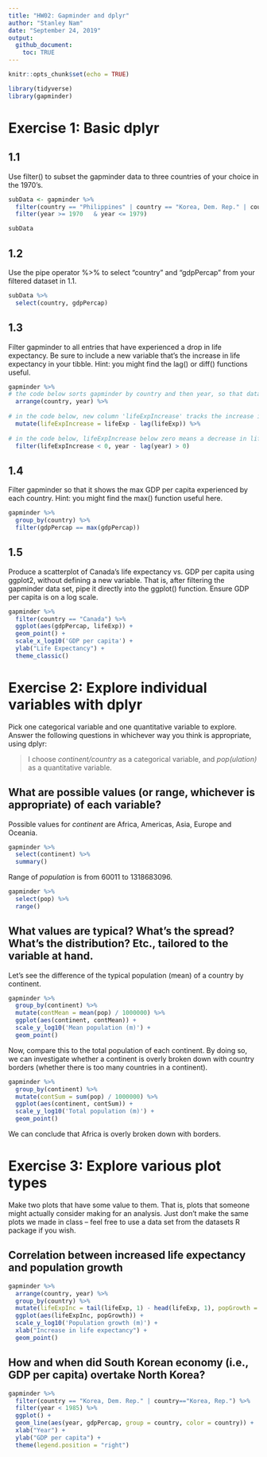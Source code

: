 ```yaml
---
title: "HW02: Gapminder and dplyr"
author: "Stanley Nam"
date: "September 24, 2019"
output: 
  github_document:
    toc: TRUE
---
```


```r
knitr::opts_chunk$set(echo = TRUE)
```

```r
library(tidyverse)
library(gapminder)
```

# Exercise 1: Basic dplyr

## 1.1

Use filter() to subset the gapminder data to three countries of your choice in the 1970’s.

```r
subData <- gapminder %>%
  filter(country == "Philippines" | country == "Korea, Dem. Rep." | country == "Korea, Rep.") %>%
  filter(year >= 1970   & year <= 1979)

subData
```

## 1.2

Use the pipe operator %>% to select “country” and “gdpPercap” from your filtered dataset in 1.1.

```r
subData %>% 
  select(country, gdpPercap)
```

## 1.3

Filter gapminder to all entries that have experienced a drop in life expectancy. Be sure to include a new variable that’s the increase in life expectancy in your tibble. Hint: you might find the lag() or diff() functions useful.

```r
gapminder %>%
# the code below sorts gapminder by country and then year, so that data from a country are presented in increasing year
  arrange(country, year) %>%
  
# in the code below, new column 'lifeExpIncrease' tracks the increase in life expectancy by year.
  mutate(lifeExpIncrease = lifeExp - lag(lifeExp)) %>%
  
# in the code below, lifeExpIncrease below zero means a decrease in lifeExp; 'year - lag(year) > 0' is for sanity check. i.e., year - lag(year) is only above zero if we comparing lifeExp of a same country, as we sorted the data by country and then year.
  filter(lifeExpIncrease < 0, year - lag(year) > 0)
```

## 1.4

Filter gapminder so that it shows the max GDP per capita experienced by each country. Hint: you might find the max() function useful here.

```r
gapminder %>%
  group_by(country) %>%
  filter(gdpPercap == max(gdpPercap))
```

## 1.5

Produce a scatterplot of Canada’s life expectancy vs. GDP per capita using ggplot2, without defining a new variable. That is, after filtering the gapminder data set, pipe it directly into the ggplot() function. Ensure GDP per capita is on a log scale.

```r
gapminder %>%
  filter(country == "Canada") %>%
  ggplot(aes(gdpPercap, lifeExp)) +
  geom_point() +
  scale_x_log10('GDP per capita') +
  ylab("Life Expectancy") +
  theme_classic()
```

# Exercise 2: Explore individual variables with dplyr

Pick one categorical variable and one quantitative variable to explore. Answer the following questions in whichever way you think is appropriate, using dplyr:

> I choose *continent/country* as a categorical variable, and *pop(ulation)* as a quantitative variable.

## What are possible values (or range, whichever is appropriate) of each variable?

Possible values for *continent* are Africa, Americas, Asia, Europe and Oceania. 

```r
gapminder %>%
  select(continent) %>%
  summary()
```

Range of *population* is from 60011 to 1318683096.

```r
gapminder %>%
  select(pop) %>%
  range()
```

## What values are typical? What’s the spread? What’s the distribution? Etc., tailored to the variable at hand.

Let's see the difference of the typical population (mean) of a country by continent.

```r
gapminder %>%
  group_by(continent) %>%
  mutate(contMean = mean(pop) / 1000000) %>%
  ggplot(aes(continent, contMean)) +
  scale_y_log10('Mean population (m)') +
  geom_point()
```

Now, compare this to the total population of each continent. By doing so, we can investigate whether a continent is overly broken down with country borders (whether there is too many countries in a continent).

```r
gapminder %>%
  group_by(continent) %>%
  mutate(contSum = sum(pop) / 1000000) %>%
  ggplot(aes(continent, contSum)) +
  scale_y_log10('Total population (m)') +
  geom_point()
```

We can conclude that Africa is overly broken down with borders.

# Exercise 3: Explore various plot types

Make two plots that have some value to them. That is, plots that someone might actually consider making for an analysis. Just don’t make the same plots we made in class – feel free to use a data set from the datasets R package if you wish.

## Correlation between increased life expectancy and population growth

```r
gapminder %>%
  arrange(country, year) %>%
  group_by(country) %>%
  mutate(lifeExpInc = tail(lifeExp, 1) - head(lifeExp, 1), popGrowth = (tail(pop, 1) - head(pop, 1)) / 1000000) %>%
  ggplot(aes(lifeExpInc, popGrowth)) +
  scale_y_log10('Population growth (m)') +
  xlab("Increase in life expectancy") +
  geom_point()
```

## How and when did South Korean economy (i.e., GDP per capita) overtake North Korea?

```r
gapminder %>%
  filter(country == "Korea, Dem. Rep." | country=="Korea, Rep.") %>%
  filter(year < 1985) %>%
  ggplot() +
  geom_line(aes(year, gdpPercap, group = country, color = country)) +
  xlab("Year") +
  ylab("GDP per capita") +
  theme(legend.position = "right")
  
```
